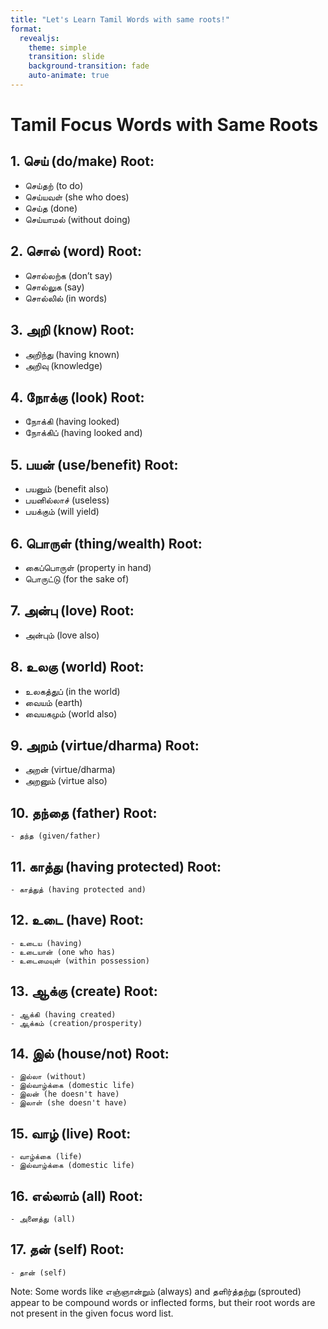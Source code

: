 ```yaml
---
title: "Let's Learn Tamil Words with same roots!"
format: 
  revealjs:
    theme: simple
    transition: slide
    background-transition: fade
    auto-animate: true
---
```


# Tamil Focus Words with Same Roots

## 1. செய் (do/make) Root:
   - செய்தற் (to do)
   - செய்யவள் (she who does)
   - செய்த (done)
   - செய்யாமல் (without doing)

## 2. சொல் (word) Root:
   - சொல்லற்க (don't say)
   - சொல்லுக (say)
   - சொல்லில் (in words)

## 3. அறி (know) Root:
   - அறிந்து (having known)
   - அறிவு (knowledge)

## 4. நோக்கு (look) Root:
   - நோக்கி (having looked)
   - நோக்கிப் (having looked and)

## 5. பயன் (use/benefit) Root:
   - பயனும் (benefit also)
   - பயனில்லாச் (useless)
   - பயக்கும் (will yield)

## 6. பொருள் (thing/wealth) Root:
   - கைப்பொருள் (property in hand)
   - பொருட்டு (for the sake of)

## 7. அன்பு (love) Root:
   - அன்பும் (love also)

## 8. உலகு (world) Root:
   - உலகத்துப் (in the world)
   - வையம் (earth)
   - வையகமும் (world also)

## 9. அறம் (virtue/dharma) Root:
   - அறன் (virtue/dharma)
   - அறனும் (virtue also)

## 10. தந்தை (father) Root:
    - தந்த (given/father)

## 11. காத்து (having protected) Root:
    - காத்துத் (having protected and)

## 12. உடை (have) Root:
    - உடைய (having)
    - உடையான் (one who has)
    - உடைமையுள் (within possession)

## 13. ஆக்கு (create) Root:
    - ஆக்கி (having created)
    - ஆக்கம் (creation/prosperity)

## 14. இல் (house/not) Root:
    - இல்லா (without)
    - இல்வாழ்க்கை (domestic life)
    - இலன் (he doesn't have)
    - இலாள் (she doesn't have)

## 15. வாழ் (live) Root:
    - வாழ்க்கை (life)
    - இல்வாழ்க்கை (domestic life)

## 16. எல்லாம் (all) Root:
    - அனைத்து (all)

## 17. தன் (self) Root:
    - தான் (self)

Note: Some words like எஞ்ஞான்றும் (always) and தளிர்த்தற்று (sprouted) appear to be compound words or inflected forms, but their root words are not present in the given focus word list.